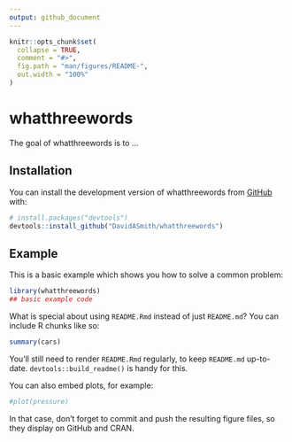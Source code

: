 ```yaml
---
output: github_document
---
```


<!-- README.md is generated from README.Rmd. Please edit that file -->

```r
knitr::opts_chunk$set(
  collapse = TRUE,
  comment = "#>",
  fig.path = "man/figures/README-",
  out.width = "100%"
)
```

# whatthreewords

<!-- badges: start -->
<!-- badges: end -->

The goal of whatthreewords is to ...

## Installation

You can install the development version of whatthreewords from [GitHub](https://github.com/) with:

``` r
# install.packages("devtools")
devtools::install_github("DavidASmith/whatthreewords")
```

## Example

This is a basic example which shows you how to solve a common problem:

```r
library(whatthreewords)
## basic example code
```

What is special about using `README.Rmd` instead of just `README.md`? You can include R chunks like so:

```r
summary(cars)
```

You'll still need to render `README.Rmd` regularly, to keep `README.md` up-to-date. `devtools::build_readme()` is handy for this.

You can also embed plots, for example:

```r
#plot(pressure)
```

In that case, don't forget to commit and push the resulting figure files, so they display on GitHub and CRAN.
